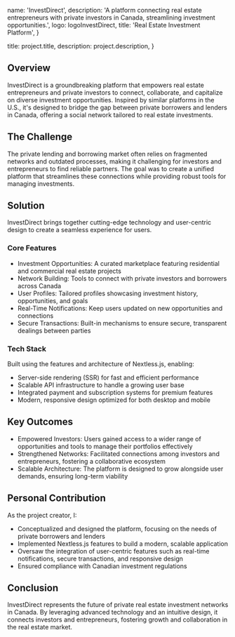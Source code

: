 
  name: 'InvestDirect',
  description: 'A platform connecting real estate entrepreneurs with private investors in Canada, streamlining investment opportunities.',
  logo: logoInvestDirect,
  title: 'Real Estate Investment Platform',
}

  title: project.title,
  description: project.description,
}


## Overview

InvestDirect is a groundbreaking platform that empowers real estate entrepreneurs and private investors to connect, collaborate, and capitalize on diverse investment opportunities. Inspired by similar platforms in the U.S., it's designed to bridge the gap between private borrowers and lenders in Canada, offering a social network tailored to real estate investments.

## The Challenge

The private lending and borrowing market often relies on fragmented networks and outdated processes, making it challenging for investors and entrepreneurs to find reliable partners. The goal was to create a unified platform that streamlines these connections while providing robust tools for managing investments.

## Solution

InvestDirect brings together cutting-edge technology and user-centric design to create a seamless experience for users.

### Core Features
- Investment Opportunities: A curated marketplace featuring residential and commercial real estate projects
- Network Building: Tools to connect with private investors and borrowers across Canada
- User Profiles: Tailored profiles showcasing investment history, opportunities, and goals
- Real-Time Notifications: Keep users updated on new opportunities and connections
- Secure Transactions: Built-in mechanisms to ensure secure, transparent dealings between parties

### Tech Stack
Built using the features and architecture of Nextless.js, enabling:
- Server-side rendering (SSR) for fast and efficient performance
- Scalable API infrastructure to handle a growing user base
- Integrated payment and subscription systems for premium features
- Modern, responsive design optimized for both desktop and mobile

## Key Outcomes
- Empowered Investors: Users gained access to a wider range of opportunities and tools to manage their portfolios effectively
- Strengthened Networks: Facilitated connections among investors and entrepreneurs, fostering a collaborative ecosystem
- Scalable Architecture: The platform is designed to grow alongside user demands, ensuring long-term viability

## Personal Contribution

As the project creator, I:
- Conceptualized and designed the platform, focusing on the needs of private borrowers and lenders
- Implemented Nextless.js features to build a modern, scalable application
- Oversaw the integration of user-centric features such as real-time notifications, secure transactions, and responsive design
- Ensured compliance with Canadian investment regulations

## Conclusion

InvestDirect represents the future of private real estate investment networks in Canada. By leveraging advanced technology and an intuitive design, it connects investors and entrepreneurs, fostering growth and collaboration in the real estate market. 